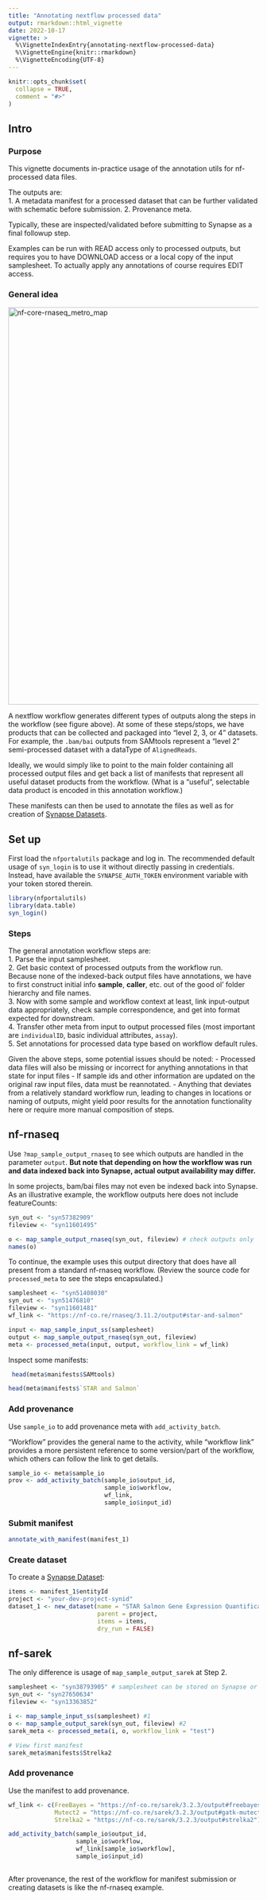 ```yaml
---
title: "Annotating nextflow processed data"
output: rmarkdown::html_vignette
date: 2022-10-17
vignette: >
  %\VignetteIndexEntry{annotating-nextflow-processed-data}
  %\VignetteEngine{knitr::rmarkdown}
  %\VignetteEncoding{UTF-8}
---
```


```r
knitr::opts_chunk$set(
  collapse = TRUE,
  comment = "#>"
)
```

## Intro

### Purpose

This vignette documents in-practice usage of the annotation utils for nf-processed data files.

The outputs are:  
1. A metadata manifest for a processed dataset that can be further validated with schematic before submission.
2. Provenance meta.

Typically, these are inspected/validated before submitting to Synapse as a final followup step.

Examples can be run with READ access only to processed outputs,
but requires you to have DOWNLOAD access or a local copy of the input samplesheet. 
To actually apply any annotations of course requires EDIT access.

### General idea 

<img src="https://raw.githubusercontent.com/nf-core/rnaseq/3.14.0//docs/images/nf-core-rnaseq_metro_map_grey.png" alt="nf-core-rnaseq_metro_map" width="800"/>

A nextflow workflow generates different types of outputs along the steps in the workflow (see figure above).
At some of these steps/stops, we have products that can be collected and packaged into "level 2, 3, or 4" datasets.
For example, the `.bam/bai` outputs from SAMtools represent a "level 2" semi-processed dataset with a dataType of `AlignedReads`.

Ideally, we would simply like to point to the main folder containing all processed output files and 
get back a list of manifests that represent all useful dataset products from the workflow. 
(What is a "useful", selectable data product is encoded in this annotation workflow.)

These manifests can then be used to annotate the files as well as for creation of [Synapse Datasets](https://help.synapse.org/docs/Datasets.2611281979.html). 


## Set up

First load the `nfportalutils` package and log in. 
The recommended default usage of `syn_login` is to use it without directly passing in credentials. 
Instead, have available the `SYNAPSE_AUTH_TOKEN` environment variable with your token stored therein.
```r
library(nfportalutils)
library(data.table)
syn_login()
```

### Steps

The general annotation workflow steps are:  
1. Parse the input samplesheet.  
2. Get basic context of processed outputs from the workflow run.  
Because none of the indexed-back output files have annotations,
we have to first construct initial info **sample**, **caller**, etc. out of the good ol' folder hierarchy and file names.  
3. Now with some sample and workflow context at least, link input-output data appropriately, check sample correspondence, 
and get into format expected for downstream.  
4. Transfer other meta from input to output processed files (most important are `individualID`, basic individual attributes, `assay`).  
5. Set annotations for processed data type based on workflow default rules.

Given the above steps, some potential issues should be noted:
- Processed data files will also be missing or incorrect for anything annotations in that state for input files 
- If sample ids and other information are updated on the original raw input files, data must be reannotated.
- Anything that deviates from a relatively standard workflow run, leading to changes in locations or naming of outputs,
might yield poor results for the annotation functionality here or require more manual composition of steps.

## nf-rnaseq 

Use `?map_sample_output_rnaseq` to see which outputs are handled in the parameter `output`. 
**But note that depending on how the workflow was run and data indexed back into Synapse, actual output availability may differ.**

In some projects, bam/bai files may not even be indexed back into Synapse. 
As an illustrative example, the workflow outputs here does not include featureCounts:

```r

syn_out <- "syn57382909"
fileview <- "syn11601495"

o <- map_sample_output_rnaseq(syn_out, fileview) # check outputs only
names(o)

```

To continue, the example uses this output directory that does have all present from a standard nf-rnaseq workflow.
(Review the source code for `processed_meta` to see the steps encapsulated.)

```r

samplesheet <- "syn51408030"
syn_out <- "syn51476810"
fileview <- "syn11601481"
wf_link <- "https://nf-co.re/rnaseq/3.11.2/output#star-and-salmon"

input <- map_sample_input_ss(samplesheet)
output <- map_sample_output_rnaseq(syn_out, fileview)
meta <- processed_meta(input, output, workflow_link = wf_link)

```


Inspect some manifests:
```r
 head(meta$manifests$SAMtools)
```

```r
head(meta$manifests$`STAR and Salmon`
```

### Add provenance

Use `sample_io` to add provenance meta with `add_activity_batch`. 

"Workflow" provides the general name to the activity, 
while "workflow link" provides a more persistent reference to some version/part of the workflow, 
which others can follow the link to get details. 

```r

sample_io <- meta$sample_io
prov <- add_activity_batch(sample_io$output_id, 
                           sample_io$workflow, 
                           wf_link,
                           sample_io$input_id)
```

### Submit manifest

```r
annotate_with_manifest(manifest_1)
```

### Create dataset

To create a [Synapse Dataset](https://help.synapse.org/docs/Datasets.2611281979.html):

```r

items <- manifest_1$entityId
project <- "your-dev-project-synid"
dataset_1 <- new_dataset(name = "STAR Salmon Gene Expression Quantification from RNA-seq",
                         parent = project,
                         items = items,
                         dry_run = FALSE)
```


## nf-sarek

The only difference is usage of `map_sample_output_sarek` at Step 2.

```r

samplesheet <- "syn38793905" # samplesheet can be stored on Synapse or locally
syn_out <- "syn27650634"
fileview <- "syn13363852"

i <- map_sample_input_ss(samplesheet) #1
o <- map_sample_output_sarek(syn_out, fileview) #2
sarek_meta <- processed_meta(i, o, workflow_link = "test")

# View first manifest
sarek_meta$manifests$Strelka2

```


### Add provenance

Use the manifest to add provenance. 

```r

wf_link <- c(FreeBayes = "https://nf-co.re/sarek/3.2.3/output#freebayes",
             Mutect2 = "https://nf-co.re/sarek/3.2.3/output#gatk-mutect2",
             Strelka2 = "https://nf-co.re/sarek/3.2.3/output#strelka2")

add_activity_batch(sample_io$output_id, 
                   sample_io$workflow, 
                   wf_link[sample_io$workflow], 
                   sample_io$input_id)
   
```

After provenance, the rest of the workflow for manifest submission or creating datasets is like the nf-rnaseq example.

